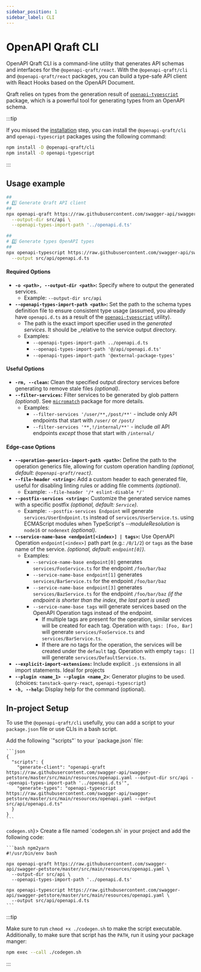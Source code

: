 ```yaml
---
sidebar_position: 1
sidebar_label: CLI
---
```



# OpenAPI Qraft CLI

OpenAPI Qraft CLI is a command-line utility that generates API schemas and interfaces for the `@openapi-qraft/react`.
With the `@openapi-qraft/cli` and `@openapi-qraft/react` packages, you can build a type-safe API client with React Hooks
based on the OpenAPI Document.

Qraft relies on types from the generation result of [`openapi-typescript`](https://www.npmjs.com/package/openapi-typescript) package,
which is a powerful tool for generating types from an OpenAPI schema.

:::tip

If you missed the [installation](/getting-started/installation.mdx) step, you can install the `@openapi-qraft/cli` and `openapi-typescript`
packages using the following command:

```bash npm2yarn
npm install -D @openapi-qraft/cli
npm install -D openapi-typescript
```

:::

## Usage example

```bash npm2yarn
##
# 1️⃣ Generate Qraft API client
##
npx openapi-qraft https://raw.githubusercontent.com/swagger-api/swagger-petstore/master/src/main/resources/openapi.yaml \
  --output-dir src/api \
  --openapi-types-import-path '../openapi.d.ts'

##
# 2️⃣ Generate types OpenAPI types
##
npx openapi-typescript https://raw.githubusercontent.com/swagger-api/swagger-petstore/master/src/main/resources/openapi.yaml \
  --output src/api/openapi.d.ts
```

#### Required Options

- **`-o <path>, --output-dir <path>`:** Specify where to output the generated services.
  - Example: `--output-dir src/api`
- **`--openapi-types-import-path <path>`:** Set the path to the schema types definition file to ensure consistent type
  usage (assumed, you already have `openapi.d.ts` as a result of the [`openapi-typescript`](https://github.com/drwpow/openapi-typescript) utility).
  - The path is the exact import specifier used in the _generated services_. It should be _relative to the service
    output directory.
  - Examples:
    - `--openapi-types-import-path ../openapi.d.ts`
    - `--openapi-types-import-path '@/api/openapi.d.ts'`
    - `--openapi-types-import-path '@external-package-types'`

#### Useful Options

- **`-rm, --clean`:** Clean the specified output directory services before generating to remove stale files _(optional)_.
- **`--filter-services`:** Filter services to be generated by glob pattern _(optional)_. See [`micromatch`](https://github.com/micromatch/micromatch)
package for more details.
  - Examples:
    - `--filter-services '/user/**,/post/**'` - include only API endpoints that start with `/user/` or `/post/`
    - `--filter-services '**,!/internal/**'` - include _all_ API endpoints _except_ those that start with `/internal/`

#### Edge-case Options

- **`--operation-generics-import-path <path>`:** Define the path to the operation generics file, allowing for custom
operation handling _(optional, default: `@openapi-qraft/react`)_.
- **`--file-header <string>`:** Add a custom header to each generated file, useful for disabling linting rules or adding file
comments _(optional)_.
  - Example: `--file-header '/* eslint-disable */'`
- **`--postfix-services <string>`:** Customize the generated service names with a specific postfix _(optional, default: `Service`)_.
  - Example: `--postfix-services Endpoint` will generate `services/UserEndpoint.ts` instead of `services/UserService.ts`.
using ECMAScript modules when TypeScript's _--moduleResolution_ is `node16` or `nodenext` _(optional)_.
- **`--service-name-base <endpoint[<index>] | tags>`:** Use OpenAPI Operation `endpoint[<index>]` path part (e.g.: `/0/1/2`) or `tags` as the base name of the service. _(optional, default: `endpoint[0]`)_.
  - Examples:
    - `--service-name-base endpoint[0]` generates `services/FooService.ts` for the endpoint `/foo/bar/baz`
    - `--service-name-base endpoint[1]` generates `services/BarService.ts` for the endpoint `/foo/bar/baz`
    - `--service-name-base endpoint[3]` generates `services/BazService.ts` for the endpoint `/foo/bar/baz` _(if the endpoint is shorter than the index, the last part is used)_
    - `--service-name-base tags` will generate services based on the OpenAPI Operation tags instead of the endpoint.
      - If multiple tags are present for the operation, similar services will be created for each tag. Operation with `tags: [Foo, Bar]` will generate `services/FooService.ts` and `services/BarService.ts`.
      - If there are no tags for the operation, the services will be created under the `default` tag. Operation with empty `tags: []` will generate `services/DefaultService.ts`.
- **`--explicit-import-extensions`:** Include explicit `.js` extensions in all import statements. Ideal for projects
- **`--plugin <name_1> --plugin <name_2>`**: Generator plugins to be used. (choices: `tanstack-query-react`, `openapi-typescript`)
- **`-h, --help`:** Display help for the command (optional).

## In-project Setup

To use the `@openapi-qraft/cli` usefully, you can add a script to your `package.json` file or use CLIs in a bash script.

<Tabs>
  <TabItem value="package-json" label="package.json" default>
    Add the following `"scripts"` to your `package.json` file:

    ```json
    {
      "scripts": {
        "generate-client": "openapi-qraft https://raw.githubusercontent.com/swagger-api/swagger-petstore/master/src/main/resources/openapi.yaml --output-dir src/api --openapi-types-import-path '../openapi.d.ts'",
        "generate-types": "openapi-typescript https://raw.githubusercontent.com/swagger-api/swagger-petstore/master/src/main/resources/openapi.yaml --output src/api/openapi.d.ts"
      }
    }
    ```
  </TabItem>
  <TabItem value="codegen-sh" label={<span style={{verticalAlign: "middle"}}><code>codegen.sh</code></span>}>
    Create a file named `codegen.sh` in your project and add the following code:

    ```bash npm2yarn
    #!/usr/bin/env bash

    npx openapi-qraft https://raw.githubusercontent.com/swagger-api/swagger-petstore/master/src/main/resources/openapi.yaml \
      --output-dir src/api \
      --openapi-types-import-path '../openapi.d.ts'

    npx openapi-typescript https://raw.githubusercontent.com/swagger-api/swagger-petstore/master/src/main/resources/openapi.yaml \
      --output src/api/openapi.d.ts
    ```

:::tip

Make sure to run `chmod +x ./codegen.sh` to make the script executable.
Additionally, to make sure that script has the `PATH`, run it using your package manger:

```bash npm2yarn
npm exec --call ./codegen.sh
```

:::

  </TabItem>
</Tabs>
